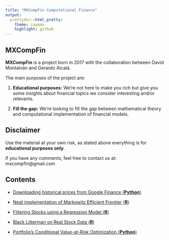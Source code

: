 ```yaml
---
title: "MXCompFin Computational Finance"
output:
  prettydoc::html_pretty:
    theme: cayman
    highlight: github
---
```


## **MXCompFin**

**MXCompFin** is a project born in 2017 with the collaboration between David Montalván and Gerardo Alcalá.

The main purposes of the project are:

1. **Educational purposes:** We're not here to make you rich but give you some insights about financial topics we consider interesting and/or relevants.

2. **Fill the gap:** We're looking to fill the gap between mathematical theory and computational implementation of financial models.

## **Disclaimer**

Use the material at your own risk, as stated above everything is for **educational purposes only**.

If you have any comments, feel free to contact us at:
mxcompfin@gmail.com

## **Contents**

* [Downloading historical prices from Google Finance (**Python**)](https://mxcompfin.github.io/google_finance)

* [Neat implementation of Markowitz Efficient Frontier (**R**)](https://mxcompfin.github.io/Markowitz/Markowitz.html)

* [Filtering Stocks using a Regression Model (**R**)](https://mxcompfin.github.io/Regression/Stock_Picking_in_R.html)

* [Black Litterman on Real Stock Data (**R**)](https://mxcompfin.github.io/BlackLitterman/BlackLitterman.html)

* [Portfolio's Conditional Value-at-Risk Optimization (**Python**)](https://mxcompfin.github.io/CVaROptimization/CVaROptimization.html)